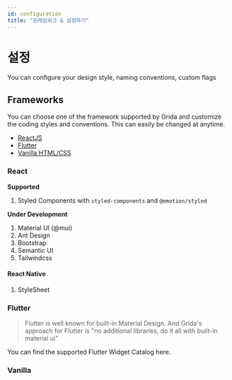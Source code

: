 ```yaml
---
id: configuration
title: "프레임워크 & 설정하기"
---
```


# 설정

You can configure your design style, naming conventions, custom flags

## Frameworks

You can choose one of the framework supported by Grida and customize the coding styles and conventions.
This can easily be changed at anytime.

- [ReactJS](#react)
- [Flutter](#flutter)
- [Vanilla HTML/CSS](#vanilla)

<!-- ![how to configure target framework on Grida Assistant](./assets/how-to-configure-framework-on-assistant-v2021-11.png) -->

### React

**Supported**

1.  Styled Components with `styled-components` and `@emotion/styled`

**Under Development**

1.  Material UI (@mui)
1.  Ant Design
1.  Bootstrap
1.  Semantic UI
1.  Tailwindcss

#### React Native

1. StyleSheet

### Flutter

> Flutter is well known for built-in Material Design. And Grida's approach for Flutter is "no additional libraries, do it all with built-in material ui"

You can find the supported Flutter Widget Catalog here.

### Vanilla
